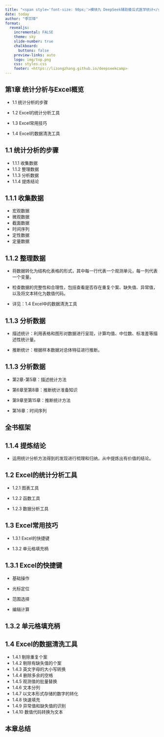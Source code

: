 ```yaml
---
title: "<span style='font-size: 90px;'>模块九 DeepSeek辅助傻瓜式医学统计</span>"
date: today
author: "李宗璋"
format: 
  revealjs:
    incremental: FALSE
    theme: sky
    slide-number: true
    chalkboard: 
      buttons: false
    preview-links: auto
    logo: img/top.png
    css: styles.css
    footer: <https://lizongzhang.github.io/deepseekcamp>
---
```


## 第1章 统计分析与Excel概览{auto-animate="true"}

-   1.1 统计分析的步骤

-   1.2 Excel的统计分析工具

-   1.3 Excel常用技巧

-   1.4 Excel的数据清洗工具

## 1.1 统计分析的步骤

::: incremental
-   1.1.1 收集数据
-   1.1.2 整理数据
-   1.1.3 分析数据
-   1.1.4 提炼结论
:::

## 1.1.1 收集数据

::: nonincremental
-   宏观数据
-   微观数据
-   截面数据
-   时间序列
-   定性数据
-   定量数据
:::

## 1.1.2 整理数据

-   将数据转化为结构化表格的形式，其中每一行代表一个观测单元，每一列代表一个变量。

-   检查数据的完整性和合理性，包括查看是否存在重复个案、缺失值、异常值，以及将文本转化为数值代码。

-   详见：1.4 Excel中的数据清洗工具

## 1.1.3 分析数据

-   描述统计：利用表格和图形对数据进行呈现，计算均值、中位数、标准差等描述性统计量。

-   推断统计：根据样本数据对总体特征进行推断。

## 1.1.3 分析数据

::: nonincremental
-   第2章-第5章：描述统计方法

-   第6章至第8章：推断统计准备知识

-   第9章至第15章：推断统计方法

-   第16章：时间序列
:::

## 全书框架{.scrollable}



## 1.1.4 提炼结论

-   运用统计分析方法得到的发现进行梳理和归纳，从中提炼出有价值的结论。

## 1.2 Excel的统计分析工具

-   1.2.1 图表工具

-   1.2.2 函数工具

-   1.2.3 数据分析工具

## 1.3 Excel常用技巧

-   1.3.1 Excel的快捷键

-   1.3.2 单元格填充柄

## 1.3.1 Excel的快捷键

-   基础操作

-   光标定位

-   范围选择

-   编辑计算

## 1.3.2 单元格填充柄

## 1.4 Excel的数据清洗工具 {.scrollable}

-   1.4.1 剔除重复个案
-   1.4.2 剔除有缺失值的个案
-   1.4.3 英文字母的大小写转换
-   1.4.4 删除多余的空格
-   1.4.5 观测值的批量替换
-   1.4.6 文本分列
-   1.4.7 以文本形式存储的数字的转化
-   1.4.8 快速填充
-   1.4.9 异常值和缺失值的识别
-   1.4.10 数值代码转换为文本

## 本章总结{.scrollable}


